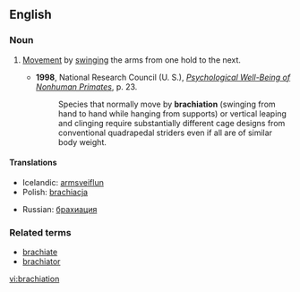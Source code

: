 ==English==
{{wikipedia}}
===Noun===
{{en-noun}}

# {{zoology}} [[Movement]] by [[swinging]] the arms from one hold to the next.
#*'''1998''', National Research Council (U. S.), ''[http://books.google.com/books?id=E1pCTOrhh6kC&pg=PA23&dq=brachiation&sig=gUWdfwQpymXnKMTSTEtUpKzCPrMThe Psychological Well-Being of Nonhuman Primates]'', p. 23.
#*:Species that normally move by '''brachiation''' (swinging from hand to hand while hanging from supports) or vertical leaping and clinging require substantially different cage designs from conventional quadrapedal striders even if all are of similar body weight.

====Translations====
{{trans-top|movement by swinging arms between holds}}
*Icelandic: [[armsveiflun]] {{f}}
*Polish: [[brachiacja]] {{g|Polish}}
{{trans-mid}}
*Russian: [[брахиация]] {{g|Russian}}
{{trans-bottom}}

===Related terms===
*[[brachiate]]
*[[brachiator]]

[[vi:brachiation]]
